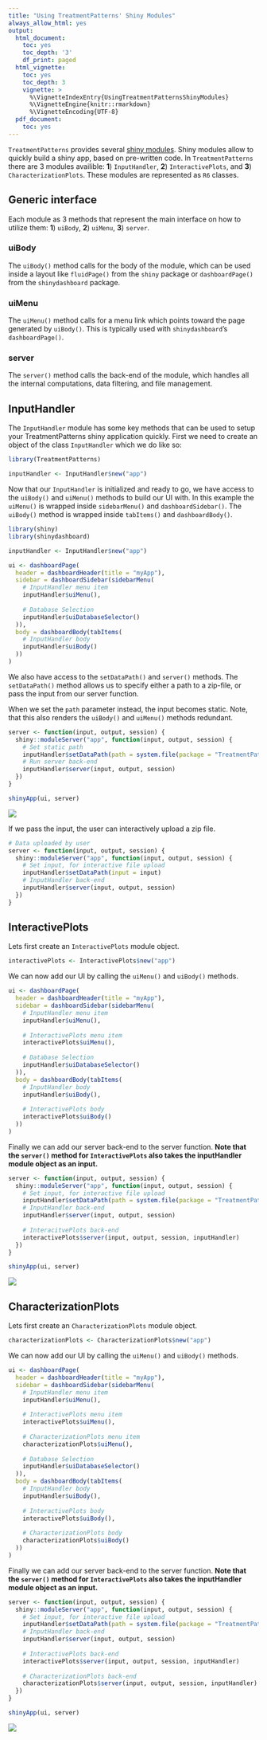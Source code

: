 ```yaml
---
title: "Using TreatmentPatterns' Shiny Modules"
always_allow_html: yes
output:
  html_document:
    toc: yes
    toc_depth: '3'
    df_print: paged
  html_vignette:
    toc: yes
    toc_depth: 3
    vignette: >
      %\VignetteIndexEntry{UsingTreatmentPatternsShinyModules}
      %\VignetteEngine{knitr::rmarkdown}
      %\VignetteEncoding{UTF-8}
  pdf_document:
    toc: yes
---
```


`TreatmentPatterns` provides several [shiny modules](https://mastering-shiny.org/scaling-modules.html). Shiny modules allow to quickly build a shiny app, based on pre-written code. In `TreatmentPatterns` there are 3 modules availible: **1**) `InputHandler`, **2**) `InteractivePlots`, and **3**) `CharacterizationPlots`. These modules are represented as `R6` classes.

## Generic interface
Each module as 3 methods that represent the main interface on how to utilize them: **1**) `uiBody`, **2**) `uiMenu`, **3**) `server`.

### uiBody
The `uiBody()` method calls for the body of the module, which can be used inside a layout like `fluidPage()` from the `shiny` package or `dashboardPage()` from the `shinydashboard` package.

### uiMenu
The `uiMenu()` method calls for a menu link which points toward the page generated by `uiBody()`. This is typically used with `shinydashboard`'s `dashboardPage()`.

### server
The `server()` method calls the back-end of the module, which handles all the internal computations, data filtering, and file management.

## InputHandler
The `InputHandler` module has some key methods that can be used to setup your TreatmentPatterns shiny application quickly. First we need to create an object of the class `InputHandler` which we do like so:
```r
library(TreatmentPatterns)

inputHandler <- InputHandler$new("app")
```

Now that our `InputHandler` is initialized and ready to go, we have access to the `uiBody()` and `uiMenu()` methods to build our UI with. In this example the `uiMenu()` is wrapped inside `sidebarMenu()` and `dashboardSidebar()`. The `uiBody()` method is wrapped inside `tabItems()` and `dashboardBody()`.
```r
library(shiny)
library(shinydashboard)

inputHandler <- InputHandler$new("app")

ui <- dashboardPage(
  header = dashboardHeader(title = "myApp"),
  sidebar = dashboardSidebar(sidebarMenu(
    # InputHandler menu item
    inputHandler$uiMenu(),
    
    # Database Selection
    inputHandler$uiDatabaseSelector()
  )),
  body = dashboardBody(tabItems(
    # InputHandler body
    inputHandler$uiBody()
  ))
)
```

We also have access to the `setDataPath()` and `server()` methods. The `setDataPath()` method allows us to specify either a path to a zip-file, or pass the input from our server function.

When we set the `path` parameter instead, the input becomes static. Note, that this also renders the `uiBody()` and `uiMenu()` methods redundant.
```r
server <- function(input, output, session) {
  shiny::moduleServer("app", function(input, output, session) {
    # Set static path
    inputHandler$setDataPath(path = system.file(package = "TreatmentPatterns", "DummyOutput", "output.zip"))
    # Run server back-end
    inputHandler$server(input, output, session)
  })
}
```

```r
shinyApp(ui, server)
```
![](figures/InputHandler.png)

If we pass the input, the user can interactively upload a zip file.
```r
# Data uploaded by user
server <- function(input, output, session) {
  shiny::moduleServer("app", function(input, output, session) {
    # Set input, for interactive file upload
    inputHandler$setDataPath(input = input)
    # InputHandler back-end
    inputHandler$server(input, output, session)
  })
}
```

## InteractivePlots
Lets first create an `InteractivePlots` module object.
```r
interactivePlots <- InteractivePlots$new("app")
```

We can now add our UI by calling the `uiMenu()` and `uiBody()` methods.
```r
ui <- dashboardPage(
  header = dashboardHeader(title = "myApp"),
  sidebar = dashboardSidebar(sidebarMenu(
    # InputHandler menu item
    inputHandler$uiMenu(),
    
    # InteractivePlots menu item
    interactivePlots$uiMenu(),
    
    # Database Selection
    inputHandler$uiDatabaseSelector()
  )),
  body = dashboardBody(tabItems(
    # InputHandler body
    inputHandler$uiBody(),
    
    # InteractivePlots body
    interactivePlots$uiBody()
  ))
)
```

Finally we can add our server back-end to the server function. **Note that the `server()` method for `InteractivePlots` also takes the inputHandler module object as an input.**
```r
server <- function(input, output, session) {
  shiny::moduleServer("app", function(input, output, session) {
    # Set input, for interactive file upload
    inputHandler$setDataPath(path = system.file(package = "TreatmentPatterns", "DummyOutput", "output.zip"))
    # InputHandler back-end
    inputHandler$server(input, output, session)
    
    # InteracitvePlots back-end
    interactivePlots$server(input, output, session, inputHandler)
  })
}
```

```r
shinyApp(ui, server)
```
![](figures/InteractivePlots.png)


## CharacterizationPlots
Lets first create an `CharacterizationPlots` module object.
```r
characterizationPlots <- CharacterizationPlots$new("app")
```

We can now add our UI by calling the `uiMenu()` and `uiBody()` methods.
```r
ui <- dashboardPage(
  header = dashboardHeader(title = "myApp"),
  sidebar = dashboardSidebar(sidebarMenu(
    # InputHandler menu item
    inputHandler$uiMenu(),
    
    # InteractivePlots menu item
    interactivePlots$uiMenu(),
    
    # CharacterizationPlots menu item
    characterizationPlots$uiMenu(),
    
    # Database Selection
    inputHandler$uiDatabaseSelector()
  )),
  body = dashboardBody(tabItems(
    # InputHandler body
    inputHandler$uiBody(),
    
    # InteractivePlots body
    interactivePlots$uiBody(),
    
    # CharacterizationPlots body
    characterizationPlots$uiBody()
  ))
)
```

Finally we can add our server back-end to the server function. **Note that the `server()` method for `InteractivePlots` also takes the inputHandler module object as an input.**
```r
server <- function(input, output, session) {
  shiny::moduleServer("app", function(input, output, session) {
    # Set input, for interactive file upload
    inputHandler$setDataPath(path = system.file(package = "TreatmentPatterns", "DummyOutput", "output.zip"))
    # InputHandler back-end
    inputHandler$server(input, output, session)
    
    # InteractivePlots back-end
    interactivePlots$server(input, output, session, inputHandler)
    
    # CharacterizationPlots back-end
    characterizationPlots$server(input, output, session, inputHandler)
  })
}
```

```r
shinyApp(ui, server)
```
![](figures/CharacterizationPlots.png)
